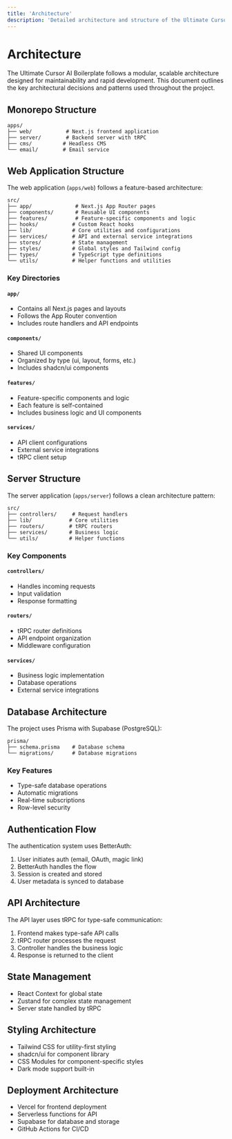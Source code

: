 ```yaml
---
title: 'Architecture'
description: 'Detailed architecture and structure of the Ultimate Cursor AI Boilerplate'
---
```


# Architecture

The Ultimate Cursor AI Boilerplate follows a modular, scalable architecture designed for maintainability and rapid development. This document outlines the key architectural decisions and patterns used throughout the project.

## Monorepo Structure

```
apps/
├── web/           # Next.js frontend application
├── server/        # Backend server with tRPC
├── cms/          # Headless CMS
└── email/        # Email service
```

## Web Application Structure

The web application (`apps/web`) follows a feature-based architecture:

```
src/
├── app/              # Next.js App Router pages
├── components/       # Reusable UI components
├── features/         # Feature-specific components and logic
├── hooks/           # Custom React hooks
├── lib/             # Core utilities and configurations
├── services/        # API and external service integrations
├── stores/          # State management
├── styles/          # Global styles and Tailwind config
├── types/           # TypeScript type definitions
└── utils/           # Helper functions and utilities
```

### Key Directories

#### `app/`
- Contains all Next.js pages and layouts
- Follows the App Router convention
- Includes route handlers and API endpoints

#### `components/`
- Shared UI components
- Organized by type (ui, layout, forms, etc.)
- Includes shadcn/ui components

#### `features/`
- Feature-specific components and logic
- Each feature is self-contained
- Includes business logic and UI components

#### `services/`
- API client configurations
- External service integrations
- tRPC client setup

## Server Structure

The server application (`apps/server`) follows a clean architecture pattern:

```
src/
├── controllers/     # Request handlers
├── lib/            # Core utilities
├── routers/        # tRPC routers
├── services/       # Business logic
└── utils/          # Helper functions
```

### Key Components

#### `controllers/`
- Handles incoming requests
- Input validation
- Response formatting

#### `routers/`
- tRPC router definitions
- API endpoint organization
- Middleware configuration

#### `services/`
- Business logic implementation
- Database operations
- External service integrations

## Database Architecture

The project uses Prisma with Supabase (PostgreSQL):

```
prisma/
├── schema.prisma    # Database schema
└── migrations/      # Database migrations
```

### Key Features

- Type-safe database operations
- Automatic migrations
- Real-time subscriptions
- Row-level security

## Authentication Flow

The authentication system uses BetterAuth:

1. User initiates auth (email, OAuth, magic link)
2. BetterAuth handles the flow
3. Session is created and stored
4. User metadata is synced to database

## API Architecture

The API layer uses tRPC for type-safe communication:

1. Frontend makes type-safe API calls
2. tRPC router processes the request
3. Controller handles the business logic
4. Response is returned to the client

## State Management

- React Context for global state
- Zustand for complex state management
- Server state handled by tRPC

## Styling Architecture

- Tailwind CSS for utility-first styling
- shadcn/ui for component library
- CSS Modules for component-specific styles
- Dark mode support built-in

## Deployment Architecture

- Vercel for frontend deployment
- Serverless functions for API
- Supabase for database and storage
- GitHub Actions for CI/CD 